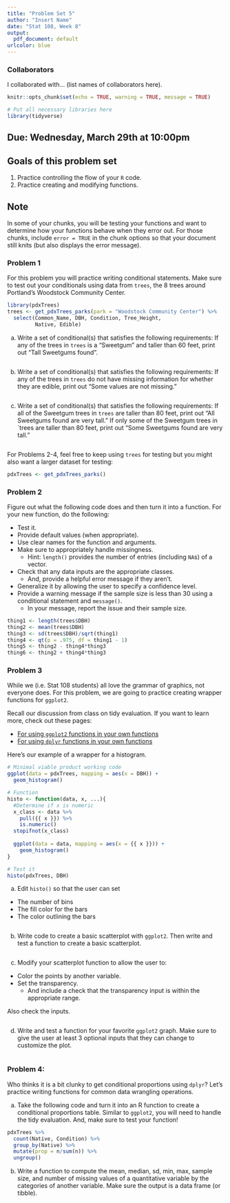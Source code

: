 ```yaml
---
title: "Problem Set 5"
author: "Insert Name"
date: "Stat 108, Week 8"
output:
  pdf_document: default
urlcolor: blue
---
```


### Collaborators

I collaborated with... (list names of collaborators here).

```r
knitr::opts_chunk$set(echo = TRUE, warning = TRUE, message = TRUE)
```


```r
# Put all necessary libraries here
library(tidyverse)
```


## Due: Wednesday, March 29th at 10:00pm


## Goals of this problem set

1. Practice controlling the flow of your `R` code.
1. Practice creating and modifying functions.



## Note

In some of your chunks, you will be testing your functions and want to determine how your functions behave when they error out.  For those chunks, include `error = TRUE` in the chunk options so that your document still knits (but also displays the error message).


### Problem 1

For this problem you will practice writing conditional statements.  Make sure to test out your conditionals using data from `trees`, the 8 trees around Portland's Woodstock Community Center.

```r
library(pdxTrees)
trees <- get_pdxTrees_parks(park = "Woodstock Community Center") %>%
  select(Common_Name, DBH, Condition, Tree_Height,
         Native, Edible)
```

a. Write a set of conditional(s) that satisfies the following requirements:  If any of the trees in `trees` is a "Sweetgum" and taller than 60 feet, print out "Tall Sweetgums found".

```r

```

b. Write a set of conditional(s) that satisfies the following requirements: If any of the trees in `trees` do not have missing information for whether they are edible, print out "Some values are not missing."

```r

```

c. Write a set of conditional(s) that satisfies the following requirements: If all of the Sweetgum trees in `trees` are taller than 80 feet, print out "All Sweetgums found are very tall." If only some of the Sweetgum trees in `trees are taller than 80 feet, print out "Some Sweetgums found are very tall."

```r

```

For Problems 2-4, feel free to keep using `trees` for testing but you might also want a larger dataset for testing:

```r
pdxTrees <- get_pdxTrees_parks()
```


### Problem 2

Figure out what the following code does and then turn it into a function. For your new function, do the following:

* Test it.
* Provide default values (when appropriate).
* Use clear names for the function and arguments.
* Make sure to appropriately handle missingness.
    + Hint: `length()` provides the number of entries (including `NA`s) of a vector.  
* Check that any data inputs are the appropriate classes.  
    + And, provide a helpful error message if they aren't.
* Generalize it by allowing the user to specify a confidence level.
* Provide a warning message if the sample size is less than 30 using a conditional statement and `message()`.
    + In your message, report the issue and their sample size.  


```r
thing1 <- length(trees$DBH)
thing2 <- mean(trees$DBH)
thing3 <- sd(trees$DBH)/sqrt(thing1)
thing4 <- qt(p = .975, df = thing1 - 1)
thing5 <- thing2 - thing4*thing3
thing6 <- thing2 + thing4*thing3


```



### Problem 3

While we (i.e. Stat 108 students) all love the grammar of graphics, not everyone does.  For this problem, we are going to practice creating wrapper functions for `ggplot2`. 

Recall our discussion from class on tidy evaluation.  If you want to learn more, check out these pages:

* [For using `ggplot2` functions in your own functions](https://ggplot2.tidyverse.org/articles/ggplot2-in-packages.html)
* [For using `dplyr` functions in your own functions](https://dplyr.tidyverse.org/articles/programming.html)

Here's our example of a wrapper for a histogram.  

```r
# Minimal viable product working code
ggplot(data = pdxTrees, mapping = aes(x = DBH)) +
  geom_histogram()

# Function
histo <- function(data, x, ...){
  #Determine if x is numeric
  x_class <- data %>%
    pull({{ x }}) %>%
    is.numeric()
  stopifnot(x_class)
  
  ggplot(data = data, mapping = aes(x = {{ x }})) +
    geom_histogram()
}

# Test it
histo(pdxTrees, DBH)
```



a. Edit `histo()` so that the user can set 

* The number of bins
* The fill color for the bars
* The color outlining the bars

```r

```

b. Write code to create a basic scatterplot with `ggplot2`. Then write and test a function to create a basic scatterplot.

```r

```

c. Modify your scatterplot function to allow the user to:

* Color the points by another variable.
* Set the transparency.
    + And include a check that the transparency input is within the appropriate range.

Also check the inputs.

```r

```

d. Write and test a function for your favorite `ggplot2` graph.  Make sure to give the user at least 3 optional inputs that they can change to customize the plot.



```r

```


### Problem 4: 

Who thinks it is a bit clunky to get conditional proportions using `dplyr`?  Let's practice writing functions for common data wrangling operations. 

a. Take the following code and turn it into an R function to create a conditional proportions table.  Similar to `ggplot2`, you will need to handle the tidy evaluation.  And, make sure to test your function!


```r
pdxTrees %>%
  count(Native, Condition) %>%
  group_by(Native) %>%
  mutate(prop = n/sum(n)) %>%
  ungroup()
```



b.  Write a function to compute the mean, median, sd, min, max, sample size, and number of missing values of a quantitative variable by the categories of another variable.  Make sure the output is a data frame (or tibble).


```r

```




